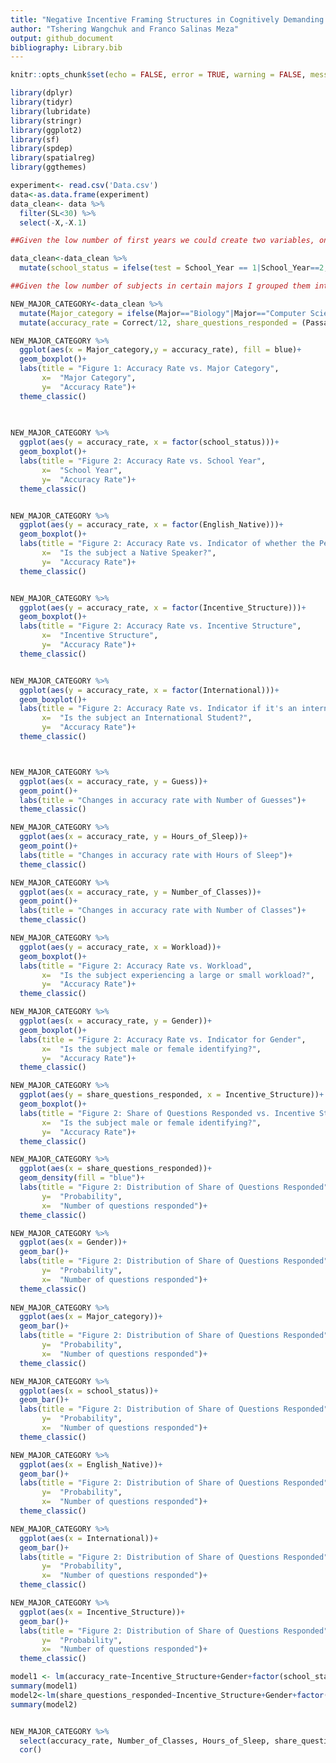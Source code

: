 ```yaml
---
title: "Negative Incentive Framing Structures in Cognitively Demanding Tasks"
author: "Tshering Wangchuk and Franco Salinas Meza"
output: github_document
bibliography: Library.bib
---
```


```r
knitr::opts_chunk$set(echo = FALSE, error = TRUE, warning = FALSE, message = FALSE)

library(dplyr)
library(tidyr)
library(lubridate)
library(stringr)
library(ggplot2)
library(sf)
library(spdep)
library(spatialreg)
library(ggthemes)
```

```r
experiment<- read.csv('Data.csv')
data<-as.data.frame(experiment)
data_clean<- data %>% 
  filter(SL<30) %>% 
  select(-X,-X.1) 

##Given the low number of first years we could create two variables, one that it lower and upper classmen 

data_clean<-data_clean %>% 
  mutate(school_status = ifelse(test = School_Year == 1|School_Year==2, yes = "Underclassmen",no = "Upperclassmen"))

##Given the low number of subjects in certain majors I grouped them into Stem and Social Science

NEW_MAJOR_CATEGORY<-data_clean %>% 
  mutate(Major_category = ifelse(Major=="Biology"|Major=="Computer Science"|Major=="Geology"|Major=="Neuroscience"|Major=="Statistics","STEM","Social Science")) %>% 
  mutate(accuracy_rate = Correct/12, share_questions_responded = (Passage.1+Passage.2)/12)
```

```r

NEW_MAJOR_CATEGORY %>% 
  ggplot(aes(x = Major_category,y = accuracy_rate), fill = blue)+
  geom_boxplot()+
  labs(title = "Figure 1: Accuracy Rate vs. Major Category",
       x=  "Major Category",
       y=  "Accuracy Rate")+
  theme_classic()
 
  

NEW_MAJOR_CATEGORY %>% 
  ggplot(aes(y = accuracy_rate, x = factor(school_status)))+
  geom_boxplot()+
  labs(title = "Figure 2: Accuracy Rate vs. School Year",
       x=  "School Year",
       y=  "Accuracy Rate")+
  theme_classic()


NEW_MAJOR_CATEGORY %>% 
  ggplot(aes(y = accuracy_rate, x = factor(English_Native)))+
  geom_boxplot()+
  labs(title = "Figure 2: Accuracy Rate vs. Indicator of whether the Person is a Native Speaker",
       x=  "Is the subject a Native Speaker?",
       y=  "Accuracy Rate")+
  theme_classic()


NEW_MAJOR_CATEGORY %>% 
  ggplot(aes(y = accuracy_rate, x = factor(Incentive_Structure)))+
  geom_boxplot()+
  labs(title = "Figure 2: Accuracy Rate vs. Incentive Structure",
       x=  "Incentive Structure",
       y=  "Accuracy Rate")+
  theme_classic()


NEW_MAJOR_CATEGORY %>% 
  ggplot(aes(y = accuracy_rate, x = factor(International)))+
  geom_boxplot()+
  labs(title = "Figure 2: Accuracy Rate vs. Indicator if it's an international Student",
       x=  "Is the subject an International Student?",
       y=  "Accuracy Rate")+
  theme_classic()



NEW_MAJOR_CATEGORY %>% 
  ggplot(aes(x = accuracy_rate, y = Guess))+
  geom_point()+
  labs(title = "Changes in accuracy rate with Number of Guesses")+
  theme_classic()

NEW_MAJOR_CATEGORY %>% 
  ggplot(aes(x = accuracy_rate, y = Hours_of_Sleep))+
  geom_point()+
  labs(title = "Changes in accuracy rate with Hours of Sleep")+
  theme_classic()

NEW_MAJOR_CATEGORY %>% 
  ggplot(aes(x = accuracy_rate, y = Number_of_Classes))+
  geom_point()+
  labs(title = "Changes in accuracy rate with Number of Classes")+
  theme_classic()

NEW_MAJOR_CATEGORY %>% 
  ggplot(aes(y = accuracy_rate, x = Workload))+
  geom_boxplot()+
  labs(title = "Figure 2: Accuracy Rate vs. Workload",
       x=  "Is the subject experiencing a large or small workload?",
       y=  "Accuracy Rate")+
  theme_classic()

NEW_MAJOR_CATEGORY %>% 
  ggplot(aes(x = accuracy_rate, y = Gender))+
  geom_boxplot()+
  labs(title = "Figure 2: Accuracy Rate vs. Indicator for Gender",
       x=  "Is the subject male or female identifying?",
       y=  "Accuracy Rate")+
  theme_classic()

NEW_MAJOR_CATEGORY %>% 
  ggplot(aes(y = share_questions_responded, x = Incentive_Structure))+
  geom_boxplot()+
  labs(title = "Figure 2: Share of Questions Responded vs. Incentive Structure",
       x=  "Is the subject male or female identifying?",
       y=  "Accuracy Rate")+
  theme_classic()

NEW_MAJOR_CATEGORY %>% 
  ggplot(aes(x = share_questions_responded))+
  geom_density(fill = "blue")+
  labs(title = "Figure 2: Distribution of Share of Questions Responded",
       y=  "Probability",
       x=  "Number of questions responded")+
  theme_classic()

NEW_MAJOR_CATEGORY %>% 
  ggplot(aes(x = Gender))+
  geom_bar()+
  labs(title = "Figure 2: Distribution of Share of Questions Responded",
       y=  "Probability",
       x=  "Number of questions responded")+
  theme_classic()
  
NEW_MAJOR_CATEGORY %>% 
  ggplot(aes(x = Major_category))+
  geom_bar()+
  labs(title = "Figure 2: Distribution of Share of Questions Responded",
       y=  "Probability",
       x=  "Number of questions responded")+
  theme_classic()

NEW_MAJOR_CATEGORY %>% 
  ggplot(aes(x = school_status))+
  geom_bar()+
  labs(title = "Figure 2: Distribution of Share of Questions Responded",
       y=  "Probability",
       x=  "Number of questions responded")+
  theme_classic()

NEW_MAJOR_CATEGORY %>% 
  ggplot(aes(x = English_Native))+
  geom_bar()+
  labs(title = "Figure 2: Distribution of Share of Questions Responded",
       y=  "Probability",
       x=  "Number of questions responded")+
  theme_classic()

NEW_MAJOR_CATEGORY %>% 
  ggplot(aes(x = International))+
  geom_bar()+
  labs(title = "Figure 2: Distribution of Share of Questions Responded",
       y=  "Probability",
       x=  "Number of questions responded")+
  theme_classic()

NEW_MAJOR_CATEGORY %>% 
  ggplot(aes(x = Incentive_Structure))+
  geom_bar()+
  labs(title = "Figure 2: Distribution of Share of Questions Responded",
       y=  "Probability",
       x=  "Number of questions responded")+
  theme_classic()

model1 <- lm(accuracy_rate~Incentive_Structure+Gender+factor(school_status)+English_Native+Number_of_Classes+Hours_of_Sleep+Workload+Major_category+share_questions_responded,data = NEW_MAJOR_CATEGORY)
summary(model1)
model2<-lm(share_questions_responded~Incentive_Structure+Gender+factor(school_status)+English_Native+Number_of_Classes+Hours_of_Sleep+Workload+Major_category+share_questions_responded,data = NEW_MAJOR_CATEGORY)
summary(model2)


NEW_MAJOR_CATEGORY %>% 
  select(accuracy_rate, Number_of_Classes, Hours_of_Sleep, share_questions_responded) %>% 
  cor()

```

